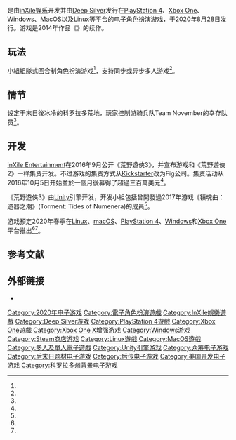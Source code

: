 {{NoteTA
| G1 = Games
| zh-cn=废土;zh-hant:荒野遊俠;
}}
{{Infobox video game
| title = 荒野遊俠 3
| english = Wasteland 3
| image = [[File:Wasteland_3_Logo_2017.png|200px]]
| developer = [[inXile_Entertainment|inXile Entertainment]]
| publisher = [[Deep_Silver|Deep Silver]]
| distributor =
| series =
| engine = [[Unity_(游戏引擎)|Unity]]
| platforms = {{spml|[[Linux|Linux]]|[[macOS|macOS]]|[[PlayStation_4|PlayStation 4]]|[[Windows|Windows]]|[[Xbox_One|Xbox One]]}}
| released = {{vgr|WW|2020年8月28日}}
| genre = [[戰略角色扮演遊戲|戰略角色扮演]]
| modes = [[单人电子游戏|单人]]、[[多人电子游戏|多人]]
}}

{{vgname|荒野遊俠3|en=Wasteland 3|tw=荒野遊俠3|cn=废土3}}是由[[inXile娱乐|inXile娱乐]]开发并由[[Deep_Silver|Deep Silver]]发行在[[PlayStation_4|PlayStation 4]]、[[Xbox_One|Xbox One]]、[[Windows|Windows]]、[[MacOS|MacOS]]以及[[Linux|Linux]]等平台的[[电子角色扮演游戏|电子角色扮演游戏]]，于2020年8月28日发行。游戏是2014年作品《{{tsl|en|Wasteland 2||荒野遊俠2}}》的续作。

== 玩法 ==

小組組隊式回合制角色扮演游戏<ref name="rps_announce" />，支持同步或异步多人游戏<ref name="eurog_announce" />。

== 情节 ==

设定于末日後冰冷的科罗拉多荒地，玩家控制游骑兵队Team November的幸存队员<ref name="eurog_announce" />。

== 开发 ==

[[inXile_Entertainment|inXile Entertainment]]在2016年9月公开《荒野遊俠3》，并宣布游戏和《荒野遊俠2》一样集资开发。不过游戏的集资方式从[[Kickstarter|Kickstarter]]改为Fig公司。集资活动从2016年10月5日开始並於一個月後募得了超過三百萬美元<ref name="eurog_announce" />。

《荒野遊俠3》由[[Unity_(游戏引擎)|Unity]]引擎开发，开发小組包括曾開發過2017年游戏《镇魂曲：遗器之潮》(Torment: Tides of Numenera)的成員<ref name="eurog_early_look" />。

游戏预定2020年春季在[[Linux|Linux]]、[[macOS|macOS]]、[[PlayStation_4|PlayStation 4]]、[[Windows|Windows]]和[[Xbox_One|Xbox One]]平台推出<ref name="eurog_announce" /><ref name="rps_fig" />。

== 参考文献 ==

{{Reflist|refs=

<ref name="eurog_announce">{{cite web | url=http://www.eurogamer.net/articles/2016-09-28-inxile-announces-wasteland-3-and-its-got-multiplayer | title=inXile announces Wasteland 3 - and it's got multiplayer | work=[[Eurogamer|Eurogamer]] | publisher=[[Gamer_Network|Gamer Network]] | first=Wesley | last=Yin-Poole | date=September 28, 2016 | accessdate=October 29, 2016}}</ref>

<ref name="eurog_early_look">{{cite web | url=http://www.eurogamer.net/articles/2016-10-05-an-early-look-at-wasteland-3-gameplay | title=An early look at Wasteland 3 gameplay | work=[[Eurogamer|Eurogamer]] | publisher=[[Gamer_Network|Gamer Network]] | first=Wesley | last=Yin-Poole | date=October 10, 2016 | accessdate=October 29, 2016}}</ref>

<ref name="rps_announce">{{cite web | url=https://www.rockpapershotgun.com/2016/09/28/wasteland-3-announced-crowdfunding-once-again/ | title=Wasteland 3 Announced, Crowdfunding Once Again | work=[[Rock,_Paper,_Shotgun|Rock, Paper, Shotgun]] | publisher=[[Rock,_Paper,_Shotgun|Rock, Paper, Shotgun]] | first=Alice | last=O'Connor | date=September 28, 2016 | accessdate=October 29, 2016 | archive-date=2020-07-30 | archive-url=https://web.archive.org/web/20200730071936/https://www.rockpapershotgun.com/2016/09/28/wasteland-3-announced-crowdfunding-once-again/ | dead-url=no }}</ref>

<ref name="rps_fig">{{cite web | url=https://www.rockpapershotgun.com/2016/10/05/snowy-wasteland-3-launches-crowdfunding-on-fig/ | title=Snowy Wasteland 3 Launches Crowdfunding On Fig | work=[[Rock,_Paper,_Shotgun|Rock, Paper, Shotgun]] | publisher=[[Rock,_Paper,_Shotgun|Rock, Paper, Shotgun]] | first=Brendan | last=Caldwell | date=October 5, 2016 | accessdate=October 29, 2016 | archive-date=2020-09-30 | archive-url=https://web.archive.org/web/20200930031154/https://www.rockpapershotgun.com/2016/10/05/snowy-wasteland-3-launches-crowdfunding-on-fig/ | dead-url=no }}</ref>
}}

== 外部链接 ==

* {{Official website|https://wasteland.inxile-entertainment.com/}}

{{DEFAULTSORT:Wasteland 3}}
[[Category:2020年电子游戏|Category:2020年电子游戏]]
[[Category:電子角色扮演遊戲|Category:電子角色扮演遊戲]]
[[Category:InXile娛樂遊戲|Category:InXile娛樂遊戲]]
[[Category:Deep_Silver游戏|Category:Deep Silver游戏]]
[[Category:PlayStation_4遊戲|Category:PlayStation 4遊戲]]
[[Category:Xbox_One遊戲|Category:Xbox One遊戲]]
[[Category:Xbox_One_X增强游戏|Category:Xbox One X增强游戏]]
[[Category:Windows游戏|Category:Windows游戏]]
[[Category:Steam商店游戏|Category:Steam商店游戏]]
[[Category:Linux遊戲|Category:Linux遊戲]]
[[Category:MacOS遊戲|Category:MacOS遊戲]]
[[Category:多人及單人電子遊戲|Category:多人及單人電子遊戲]]
[[Category:Unity引擎游戏|Category:Unity引擎游戏]]
[[Category:众筹电子游戏|Category:众筹电子游戏]]
[[Category:后末日题材电子游戏|Category:后末日题材电子游戏]]
[[Category:后传电子游戏|Category:后传电子游戏]]
[[Category:美国开发电子游戏|Category:美国开发电子游戏]]
[[Category:科罗拉多州背景电子游戏|Category:科罗拉多州背景电子游戏]]